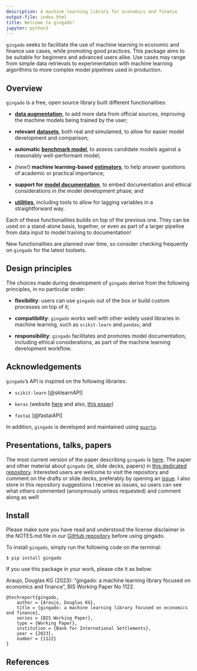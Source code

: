 ```yaml
---
description: A machine learning library for economics and finance
output-file: index.html
title: Welcome to gingado!
jupyter: python3
---
```



`gingado` seeks to facilitate the use of machine learning in economic and finance use cases, while promoting good practices. This package aims to be suitable for beginners and advanced users alike. Use cases may range from simple data retrievals to experimentation with machine learning algorithms to more complex model pipelines used in production.

## Overview

`gingado` is a free, open source library built different functionalities:

* [**data augmentation**](augmentation.html), to add more data from official sources, improving the machine models being trained by the user;

* **relevant** [**datasets**](datasets.html), both real and
  simulamed, to allow for easier model development and comparison;

* **automatic** [**benchmark model**](benchmark.html), to assess
  candidate models against a reasonably well-performant model;

* *(new!)* **machine learning-based** [**estimators**](estimators.html), to help answer questions of academic or practical importance;

* **support for** [**model documentation**](documentation.html), to
  embed documentation and ethical considerations in the model
  development phase; and

* [**utilities**](utils.html), including tools to allow for lagging variables in a straightforward way.

Each of these functionalities builds on top of the previous one. They can be used on a stand-alone basis, together, or even as part of a larger pipeline from data input to model training to documentation!

:::{.callout-tip}

New functionalities are planned over time, so consider checking frequently on `gingado` for the latest toolsets.

:::

## Design principles

The choices made during development of `gingado` derive from the following principles, in no particular order:

* **flexibility**: users can use `gingado` out of the box or build custom processes on top of it;

* **compatibility**: `gingado` works well with other widely used libraries in machine learning, such as `scikit-learn` and `pandas`; and

* **responsibility**: `gingado` facilitates and promotes model documentation, including ethical considerations, as part of the machine learning development workflow.

## Acknowledgements

`gingado`'s API is inspired on the following libraries:

* `scikit-learn` [@sklearnAPI]

* `keras` (website [here](https://keras.io/about/) and also, [this essay](https://medium.com/s/story/notes-to-myself-on-software-engineering-c890f16f4e4d))

* `fastai` [@fastaiAPI]

In addition, `gingado` is developed and maintained using [`quarto`](https://quarto.org/).

## Presentations, talks, papers

The most current version of the paper describing `gingado` is [here](https://github.com/dkgaraujo/gingado_comms/blob/main/gingado.pdf). The paper and other material about `gingado` (ie, slide decks, papers) in [this dedicated repository](https://github.com/dkgaraujo/gingado_comms). Interested users are welcome to visit the repository and comment on the drafts or slide decks, preferably by opening an [issue](https://github.com/dkgaraujo/gingado_comms/issues). I also store in this repository suggestions I receive as issues, so users can see what others commented (anonymously unless requested) and comment along as well!

## Install

:::{.callout-note}

Please make sure you have read and understood the license disclaimer in the NOTES.md file in our [GitHub repository](https://github.com/bis-med-it/gingado) before using gingado.

:::

To install `gingado`, simply run the following code on the terminal:

`$ pip install gingado`

If you use this package in your work, please cite it as below:

Araujo, Douglas KG (2023): "gingado: a machine learning library focused on economics and finance", BIS Working Paper No 1122.

```
@techreport{gingado,
    author = {Araujo, Douglas KG},
    title = {gingado: a machine learning library focused on economics and finance},
    series = {BIS Working Paper},
    type = {Working Paper},
    institution = {Bank for International Settlements},
    year = {2023},
    number = {1122}
}
```

## References
::: {#refs}
:::
